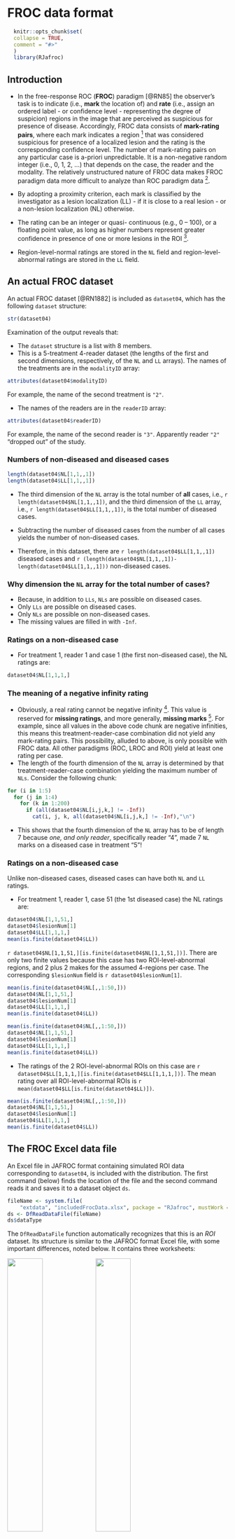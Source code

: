 # FROC data format {#frocdataformat}

```r
  knitr::opts_chunk$set(
  collapse = TRUE,
  comment = "#>"
  )
  library(RJafroc)
```

## Introduction
* In the free-response ROC (__FROC__) paradigm [@RN85] the observer's task is to indicate (i.e., __mark__ the location of) and __rate__ (i.e., assign an ordered label - or confidence level - representing the degree of suspicion) regions in the image that are perceived as suspicious for presence of disease. Accordingly, FROC data consists of __mark-rating pairs__, where each mark indicates a region ^[In order to avoid confusion with the ROI-paradigm, I do not like to use the term ROI to describe the marks made by the observer.] that was considered suspicious for presence of a localized lesion and the rating is the corresponding confidence level. The number of mark-rating pairs on any particular case is a-priori unpredictable. It is a non-negative random integer (i.e., 0, 1, 2, ...) that depends on the case, the reader and the modality. The relatively unstructured nature of FROC data makes  FROC paradigm data more difficult to analyze than ROC paradigm data ^[Recall that the ROC paradigm always yields a single rating per case.].

* By adopting a proximity criterion, each mark is classified by the investigator as a lesion localization (LL) - if it is close to a real lesion - or a non-lesion localization (NL) otherwise. 
* The rating can be an integer or quasi- continuous (e.g., 0 – 100), or a floating point value, as long as higher numbers represent greater confidence in presence of one or more lesions in the ROI  ^[The directionaliy of the rating is not a limitation. If lower values correspond to increased confidence level, it is only necessary to transform the observed rating by subtracting it from a constant value. The constant value can be chosen arbitrarily, typically as the maximum of all observed ratings, thereby ensuring that the transformed value is always non-negative.].

* Region-level-normal ratings are stored in the `NL` field and region-level-abnormal ratings are stored in the `LL` field.  

## An actual FROC dataset

An actual FROC dataset [@RN1882] is included as `dataset04`, which has the following `dataset` structure:
  
```r
str(dataset04)
```             
Examination of the output reveals that:

* The `dataset` structure is a list with 8 members.
* This is a 5-treatment 4-reader dataset (the lengths of the first and second dimensions, respectively, of the `NL` and `LL` arrays). The names of the treatments are in the `modalityID` array:

```r
attributes(dataset04$modalityID)
```

For example, the name of the second treatment is `"2"`.

* The names of the readers are in the `readerID` array:

```r
attributes(dataset04$readerID)
```

For example, the name of the second reader is `"3"`. Apparently reader `"2"` "dropped out" of the study.

### Numbers of non-diseased and diseased cases

```r
length(dataset04$NL[1,1,,1])
length(dataset04$LL[1,1,,1])
```             

* The third dimension of the `NL` array is the total number of __all__ cases, i.e., `r length(dataset04$NL[1,1,,1])`, and the third dimension of the `LL` array,  i.e., `r length(dataset04$LL[1,1,,1])`, is the total number of diseased cases.

* Subtracting the number of diseased cases from the number of all cases yields the number of non-diseased cases.

* Therefore, in this dataset, there are `r length(dataset04$LL[1,1,,1])` diseased cases and `r (length(dataset04$NL[1,1,,1])-length(dataset04$LL[1,1,,1]))` non-diseased cases.

### Why dimension the `NL` array for the total number of cases?
* Because, in addition to `LLs`, `NLs` are possible on diseased cases.
* Only `LLs` are possible on diseased cases.
* Only `NLs` are possible on non-diseased cases.
* The missing values are filled in with `-Inf`.

### Ratings on a non-diseased case

* For treatment 1, reader 1 and case 1 (the first non-diseased case), the NL ratings are: 
```r
dataset04$NL[1,1,1,]
```

### The meaning of a negative infinity rating
* Obviously, a real rating cannot be negative infinity ^[If an observer is so highly confident in the _absence_ of a localized lesion, he will simply _not mark_ the location in question; if he did, then, logically, he should mark _all_ areas in the image that are definitely not lesions; in the FROC paradigm only regions with a reasonable degree of suspicion are marked. The radiologist only wishes to draw attention to regions that are reasonably suspicious; the definition of "reasonable" is determined by clinical considerations.]. This value is reserved for __missing ratings__, and more generally, __missing marks__ ^[Since there is a one-to-one correspondence between marks and ratings.]. For example, since all values in the above code chunk are negative infinities, this means this treatment-reader-case combination did not yield any mark-rating pairs. This possibility, alluded to above, is only possible with FROC data. All other paradigms (ROC, LROC and ROI) yield at least one rating per case. 
* The length of the fourth dimension of the `NL` array is determined by that treatment-reader-case combination yielding the maximum number of `NLs`. Consider the following chunk:

```r
for (i in 1:5) 
  for (j in 1:4) 
    for (k in 1:200) 
      if (all(dataset04$NL[i,j,k,] != -Inf)) 
        cat(i, j, k, all(dataset04$NL[i,j,k,] != -Inf),"\n")
```

* This shows that the fourth dimension of the `NL` array has to be of length 7 because _one, and only reader_, specifically reader "4", made 7 `NL` marks on a diseased case in treatment "5"!

### Ratings on a non-diseased case
Unlike non-diseased cases, diseased cases can have both `NL` and `LL` ratings.

* For treatment 1, reader 1, case 51 (the 1st diseased case) the NL ratings are: 

```r
dataset04$NL[1,1,51,]
dataset04$lesionNum[1]
dataset04$LL[1,1,1,]
mean(is.finite(dataset04$LL))
```


`r dataset04$NL[1,1,51,][is.finite(dataset04$NL[1,1,51,])]`. There are only two finite values because this case has two ROI-level-abnormal regions, and 2 plus 2 makes for the assumed 4-regions per case. The corresponding `$lesionNum` field is `r dataset04$lesionNum[1]`.
```r
mean(is.finite(dataset04$NL[,,1:50,]))
dataset04$NL[1,1,51,]
dataset04$lesionNum[1]
dataset04$LL[1,1,1,]
mean(is.finite(dataset04$LL))
```    

```r
mean(is.finite(dataset04$NL[,,1:50,]))
dataset04$NL[1,1,51,]
dataset04$lesionNum[1]
dataset04$LL[1,1,1,]
mean(is.finite(dataset04$LL))
```


* The ratings of the 2 ROI-level-abnormal ROIs on this case are `r dataset04$LL[1,1,1,][is.finite(dataset04$LL[1,1,1,])]`. The mean rating over all ROI-level-abnormal ROIs is `r mean(dataset04$LL[is.finite(dataset04$LL)])`.  
```r
mean(is.finite(dataset04$NL[,,1:50,]))
dataset04$NL[1,1,51,]
dataset04$lesionNum[1]
dataset04$LL[1,1,1,]
mean(is.finite(dataset04$LL))
```

## The FROC  Excel data file
An Excel file in JAFROC format containing simulated ROI data corresponding to `dataset04`, is included with the distribution. The first command (below) finds the location of the file and the second command reads it and saves it to a dataset object `ds`.  
```r
fileName <- system.file(
    "extdata", "includedFrocData.xlsx", package = "RJafroc", mustWork = TRUE)
ds <- DfReadDataFile(fileName)
ds$dataType
```

The `DfReadDataFile` function automatically recognizes that this is an *ROI* dataset. Its structure is similar to the JAFROC format Excel file, with some important differences, noted below. It contains three worksheets: 

![](images/FROC-TP-Truth-1.png){width=40%}![](images/FROC-TP-Truth-2.png){width=40%}
![](images/FROC-TP-Truth-3.png){width=40%}![](images/FROC-TP-Truth-4.png){width=40%}
![](images/FROC-TP-Truth-5.png){width=40%}


* The `Truth` worksheet - this indicates which cases are diseased and which are non-diseased and the number of ROI-level-abnormal region on each case.  
    + There are 50 normal cases (labeled 1-50) under column `CaseID` and 40 abnormal cases (labeled 51-90).  
    + The `LesionID` field for each normal case (e.g., `CaseID` = 1) is zero and there is one row per case. For abnormal cases, this field has a variable number of entries, ranging from 1 to 4. As an example, there are two rows for `CaseID` = 51 in the Excel file: one with `LesionID` = 2 and one with `LesionID` = 3.   
    + The `Weights` field is always zero (this field is not used in ROI analysis).  

![](images/ROI-FP-1.png){width=40%}
![](images/ROI-FP-2.png){width=40%}

* The `FP` (or `NL`)  worksheet - this lists the ratings of ROI-level-normal regions.  
    + For `ReaderID` = 1, `ModalityID` = 1 and `CaseID` = 1 there are 4 rows, corresponding to the 4 ROI-level-normal regions in this case. The corresponding ratings are `r dataset04$NL[1,1,1,][is.finite(dataset04$NL[1,1,1,])]`. The pattern repeats for other treatments and readers, but the rating are, of course, different.  
    + Each `CaseID` is represented in the `FP` worksheet (a rare exception could occur if a case-level abnormal case has 4 abnormal regions).

![](images/ROI-TP-1.png){width=40%}

* The `TP` (or `LL`) worksheet - this lists the ratings of ROI-level-abnormal regions.  
    + Because normal cases generate TPs, one does not find any entry with `CaseID` = 1-50 in the `TP` worksheet.   
    + The lowest `CaseID` in the `TP` worksheet is 51, which corresponds to the first abnormal case.   
    + There are two entries for this case, corresponding to the two ROI-level-abnormal regions present in this case. Recall that corresponding to this `CaseID` in the `Truth` worksheet there were two entries with `LesionID` = 2 and 3. These must match the `LesionID`'s listed for this case in the `TP` worksheet. Complementing these two entries, in the `FP` worksheet for `CaseID` = 51, there are 2 entries corresponding to the two ROI-level-normal regions in this case.   
    + One should be satisfied that for each abnormal case the sum of the number of entries in the `TP` and `FP` worksheets is always 4.  
    
# TBA ROI paradigm    
* One can think of the ROI paradigm as similar to the FROC paradigm, but with localization accuracy restricted to belonging to a region (one cannot distinguish multiple lesions within a region). The ROIs are defined prior to the study and made known to all observers participating in the study. Unlike the FROC paradigm, a __rating is required for every ROI__.    

## References  
